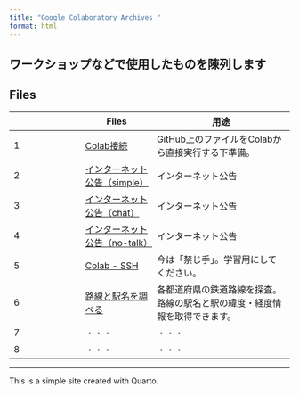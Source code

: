 ```yaml
---
title: "Google Colaboratory Archives "
format: html
---
```


::: callout-note
## ワークショップなどで使用したものを陳列します
:::

## Files

|   | Files | 用途 |
|-------------------|-------------------|------------------------------------|
| 1 | [Colab接続](https://github.com/watanabe3tipapa/GoogleColaboratory/blob/main/BaseGitHub2GoogleColaboratory.ipynb) | GitHub上のファイルをColabから直接実行する下準備。 |
| 2 | [インターネット公告（simple）](https://github.com/watanabe3tipapa/GoogleColaboratory/blob/main/telnets_2023_09_07.ipynb) | インターネット公告 |
| 3 | [インターネット公告（chat）](https://github.com/watanabe3tipapa/GoogleColaboratory/blob/main/telnets_2023%E2%88%9209_07_chat_by_Go.ipynb) | インターネット公告 |
| 4 | [インターネット公告（no-talk）](https://github.com/watanabe3tipapa/GoogleColaboratory/blob/main/telnets_2023%E2%88%9209_07_notalk_by_Go.ipynb) | インターネット公告 |
| 5 | [Colab - SSH](https://github.com/watanabe3tipapa/GoogleColaboratory/blob/main/method4colab_ssh.ipynb) | 今は「禁じ手」。学習用にしてください。 |
| 6 | [路線と駅名を調べる](https://github.com/watanabe3tipapa/GoogleColaboratory/blob/main/getrails.ipynb) | 各都道府県の鉄道路線を探査。路線の駅名と駅の緯度・経度情報を取得できます。 |
| 7 | ・・・ | ・・・ |
| 8 | ・・・ | ・・・ |

------------------------------------------------------------------------

This is a simple site created with Quarto.